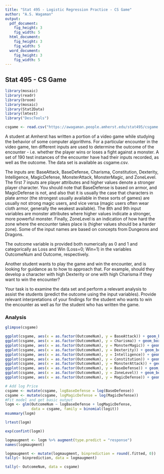 ```yaml
---
title: "Stat 495 - Logistic Regression Practice - CS Game"
author: "A.S. Wagaman"
output:
  pdf_document:
    fig_height: 3
    fig_width: 5
  html_document:
    fig_height: 3
    fig_width: 5
  word_document:
    fig_height: 3
    fig_width: 5
---
```


## Stat 495 - CS Game 

```r
library(mosaic)
library(readr)
library(broom)
library(mosaic)
library(Stat2Data)
library(lmtest)
library("DescTools")
```


```r
csgame <- read.csv("https://awagaman.people.amherst.edu/stat495/csgame.csv", header = T)
```

A student at Amherst has written a portion of a video game while studying the behavior of some computer algorithms. For a particular encounter in the video game, ten different inputs are used to determine the outcome of the encounter - i.e. whether the player wins or loses a fight against a monster. A set of 190 test instances of the encounter have had their inputs recorded, as well as the outcome. The data set is available as csgame.csv. 

The inputs are: BaseAttack, BaseDefense, Charisma, Constitution, Dexterity, Intelligence, MagicDefense, MonsterAttack, MonsterMagic, and ZoneLevel. The first 7 inputs are player attributes and higher values denote a stronger player character. You should note that BaseDefense is based on armor, and MagicDefense is not, and also that it is usually the case that characters in plate armor (the strongest usually available in these sorts of games) are usually not strong magic users, and vice versa (magic users often wear cloth armor, generally the weakest available). The 8th and 9th input variables are monster attributes where higher values indicate a stronger, more powerful monster. Finally, ZoneLevel is an indication of how hard the zone where the encounter takes place is (higher values should be a harder zone). Some of the input names are based on concepts from Dungeons and Dragons.

The outcome variable is provided both numerically as 0 and 1 and categorically as Loss and Win (Loss=0; Win=1) in the variables OutcomeNum and Outcome, respectively. 

Another student wants to play the game and win the encounter, and is looking for guidance as to how to approach that. For example, should they develop a character with high Dexterity or one with high Charisma if they want to win the encounter?

Your task is to examine the data set and perform a relevant analysis to assist the students (predict the outcome using the input variables).  Provide relevant interpretations of your findings for the student who wants to win the encounter as well as for the student who has written the game. 

### Analysis

```r
glimpse(csgame)
```

```r
ggplot(csgame, aes(x = as.factor(OutcomeNum), y = BaseAttack)) + geom_boxplot() + labs(x = "Outcome Num")
ggplot(csgame, aes(x = as.factor(OutcomeNum), y = Charisma)) + geom_boxplot() + labs(x = "Outcome Num")
ggplot(csgame, aes(x = as.factor(OutcomeNum), y = MonsterMagic)) + geom_boxplot() + labs(x = "Outcome Num")
ggplot(csgame, aes(x = as.factor(OutcomeNum), y = Dexterity)) + geom_boxplot() + labs(x = "Outcome Num")
ggplot(csgame, aes(x = as.factor(OutcomeNum), y = Intelligence)) + geom_boxplot() + labs(x = "Outcome Num")
ggplot(csgame, aes(x = as.factor(OutcomeNum), y = Constitution)) + geom_boxplot() + labs(x = "Outcome Num")
ggplot(csgame, aes(x = as.factor(OutcomeNum), y = MonsterAttack)) + geom_boxplot() + labs(x = "Outcome Num")
ggplot(csgame, aes(x = as.factor(OutcomeNum), y = BaseDefense)) + geom_boxplot() + labs(x = "Outcome Num")
ggplot(csgame, aes(x = as.factor(OutcomeNum), y = ZoneLevel)) + geom_boxplot() + labs(x = "Outcome Num")
ggplot(csgame, aes(x = as.factor(OutcomeNum), y = MagicDefense)) + geom_boxplot() + labs(x = "Outcome Num")
```


```r
# Add log Price
csgame <- mutate(csgame, logBaseDefense = log(BaseDefense))
csgame <- mutate(csgame, logMagicDefense = log(MagicDefense))
#Fit model and get basic output
logm <- glm(OutcomeNum ~ logBaseDefense + logMagicDefense,
            data = csgame, family = binomial(logit))
msummary(logm)
```

```r
lrtest(logm)
```
```r
exp(confint(logm))
```
```r
logmaugment <- logm %>% augment(type.predict = "response")
names(logmaugment)
```

```r
logmaugment <- mutate(logmaugment, binprediction = round(.fitted, 0))
tally(~ binprediction, data = logmaugment)

tally(~ OutcomeNum, data = csgame)
```


